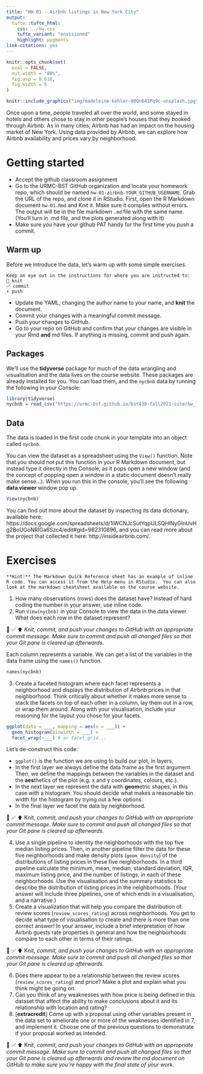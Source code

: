 ```yaml
---
title: "HW 01 - Airbnb listings in New York City"
output: 
  tufte::tufte_html:
    css: ../hw.css
    tufte_variant: "envisioned"
    highlight: pygments
link-citations: yes
---
```


```r
knitr::opts_chunk$set(
  eval = FALSE,
  out.width = "80%",
  fig.asp = 0.618,
  fig.width = 6
)
```

```r
knitr::include_graphics("img/madeleine-kohler-90Qn643Pq9c-unsplash.jpg")
```

Once upon a time, people traveled all over the world, and some stayed in hotels and others chose to stay in other people's houses that they booked through Airbnb.
As in many cities, Airbnb has had an impact on the housing market of New York.
Using data provided by Airbnb, we can explore how Airbnb availability and prices vary by neighborhood.

# Getting started

*  Accept the github classroom assignment
*  Go to the URMC-BST GitHub organization and locate your homework repo, which should be named `hw-01-airbnb-YOUR_GITHUB_USERNAME`. Grab the URL of the repo, and clone it in RStudio.
First, open the R Markdown document `hw-01.Rmd` and Knit it.
Make sure it compiles without errors.
The output will be in the file markdown `.md` file with the same name.  (You'll turn in .md file, and the plots generated along with it)
*  Make sure you have your github PAT handy for the first time you push a commit.

## Warm up

Before we introduce the data, let's warm up with some simple exercises.
```marginfigure
Keep an eye out in the instructions for where you are instructed to:
🧶 knit
✅ commit
⬆️ push
```
-   Update the YAML, changing the author name to your name, and **knit** the document.
-   Commit your changes with a meaningful commit message.
-   Push your changes to GitHub.
-   Go to your repo on GitHub and confirm that your changes are visible in your Rmd **and** md files. If anything is missing, commit and push again.

## Packages

We'll use the **tidyverse** package for much of the data wrangling and visualisation and the data lives on the course website.
These packages are already installed for you.
You can load them, and the `nycbnb` data by running the following in your Console:

```r
library(tidyverse)
nycbnb = read_csv("https://urmc-bst.github.io/bst430-fall2021-site/hw_lab_instruction/hw-01-airbnb/data/nylistings.csv")
```

## Data

The data is loaded in the first code chunk in your template into an object called `nycbnb`.

You can view the dataset as a spreadsheet using the `View()` function.
Note that you should not put this function in your R Markdown document, but instead type it directly in the Console, as it pops open a new window (and the concept of popping open a window in a static document doesn't really make sense...).
When you run this in the console, you'll see the following **data viewer** window pop up.

```r
View(nycbnb)
```

You can find out more about the dataset by inspecting its data dictionary, available here: https://docs.google.com/spreadsheets/d/1iWCNJcSutYqpULSQHlNyGInUvHg2BoUGoNRIGa6Szc4/edit#gid=982310896, and you can read more about the project that collected it here: http://insideairbnb.com/.

# Exercises

```marginfigure
**Hint:** The Markdown Quick Reference sheet has an example of inline R code. You can access it from the Help menu in RStudio.  You can also look at the markdown cheatsheet available on the course website.
```

1.  How many observations (rows) does the dataset have? Instead of hard coding the number in your answer, use inline code.
2.  Run `View(nycbnb)` in your Console to view the data in the data viewer. What does each row in the dataset represent?

🧶 ✅ ⬆️ *Knit,* *commit, and push your changes to GitHub with an appropriate commit message. Make sure to commit and push all changed files so that your Git pane is cleared up afterwards.*

Each column represents a variable.
We can get a list of the variables in the data frame using the `names()` function.

```r
names(nycbnb)
```


3.  Create a faceted histogram where each facet represents a neighborhood and displays the distribution of Airbnb prices in that neighborhood. Think critically about whether it makes more sense to stack the facets on top of each other in a column, lay them out in a row, or wrap them around. Along with your visualisation, include your reasoning for the layout you chose for your facets.

```r
ggplot(data = ___, mapping = aes(x = ___)) +
  geom_histogram(binwidth = ___) +
  facet_wrap(~___) # or facet_grid...
```

Let's de-construct this code:

-   `ggplot()` is the function we are using to build our plot, in layers.
-   In the first layer we always define the data frame as the first argument. Then, we define the mappings between the variables in the dataset and the **aes**thetics of the plot (e.g. x and y coordinates, colours, etc.).
-   In the next layer we represent the data with **geom**etric shapes, in this case with a histogram. You should decide what makes a reasonable bin width for the histogram by trying out a few options.
-   In the final layer we facet the data by neighborhood.

🧶 ✅ ⬆️ Knit, *commit, and push your changes to GitHub with an appropriate commit message. Make sure to commit and push all changed files so that your Git pane is cleared up afterwards.*

4.  Use a single pipeline to identity the neighborhoods with the top five median listing prices. Then, in another pipeline filter the data for these five neighborhoods and make density plots (`geom_density`) of the distributions of listing prices in these five neighborhoods. In a third pipeline calculate the minimum, mean, median, standard deviation, IQR, maximum listing price, and the number of listings, in each of these neighborhoods. Use the visualisation and the summary statistics to describe the distribution of listing prices in the neighborhoods. (Your answer will include three pipelines, one of which ends in a visualisation, and a narrative.)
5.  Create a visualization that will help you compare the distribution of review scores (`review_scores_rating`) across neighborhoods. You get to decide what type of visualisation to create and there is more than one correct answer! In your answer, include a brief interpretation of how Airbnb guests rate properties in general and how the neighborhoods compare to each other in terms of their ratings.

🧶 ✅ ⬆️ Knit, *commit, and push your changes to GitHub with an appropriate commit message. Make sure to commit and push all changed files so that your Git pane is cleared up afterwards.*

6.  Does there appear to be a relationship between the review scores (`review_scores_rating`) and price?  Make a plot and explain what you think might be going on.
7.   Can you think of any weaknesses with how price is being defined in this dataset that affect the ability to make conclusions about it and its relationship with location and rating?  
8.  [**extracredit**] Come up with a proposal using other variables present in the data set to ameliorate one or more of the weaknesses identified in 7, and implement it.  Choose one of the previous questions to demonstrate if your proposal worked as intended.

🧶 ✅ ⬆️ Knit, *commit, and push your changes to GitHub with an appropriate commit message. Make sure to commit and push all changed files so that your Git pane is cleared up afterwards and review the md document on GitHub to make sure you're happy with the final state of your work.*

